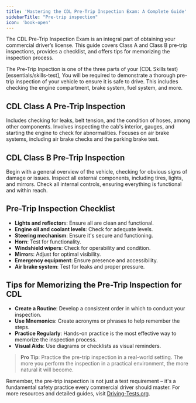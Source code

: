 ```yaml
---
title: 'Mastering the CDL Pre-Trip Inspection Exam: A Complete Guide'
sidebarTitle: "Pre-trip inspection"
icon: 'book-open'
---
```


The CDL Pre-Trip Inspection Exam is an integral part of obtaining your commercial driver’s license. This guide covers Class A and Class B pre-trip inspections, provides a checklist, and offers tips for memorizing the inspection process.

The Pre-Trip Inpection is one of the three parts of your (CDL Skills test)[essentials/skills-test], You will be required to demonstrate a thorough pre-trip inspection of your vehicle to ensure it is safe to drive. This includes checking the engine compartment, brake system, fuel system, and more.

## CDL Class A Pre-Trip Inspection

<AccordionGroup>
  <Accordion title="Engine Compartment Inspection">
    Includes checking for leaks, belt tension, and the condition of hoses, among other components.
  </Accordion>
  <Accordion title="Cab Check/Engine Start">
    Involves inspecting the cab's interior, gauges, and starting the engine to check for abnormalities.
  </Accordion>
  <Accordion title="Brake Check">
    Focuses on air brake systems, including air brake checks and the parking brake test.
  </Accordion>
</AccordionGroup>

## CDL Class B Pre-Trip Inspection

<Steps>
  <Step title="Vehicle Overview">
    Begin with a general overview of the vehicle, checking for obvious signs of damage or issues.
  </Step>
  <Step title="External Inspection">
    Inspect all external components, including tires, lights, and mirrors.
  </Step>
  <Step title="Internal Inspection">
    Check all internal controls, ensuring everything is functional and within reach.
  </Step>
</Steps>

## Pre-Trip Inspection Checklist

  - **Lights and reflector**s: Ensure all are clean and functional.
  - **Engine oil and coolant levels**: Check for adequate levels.
  - **Steering mechanism**: Ensure it's secure and functioning.
  - **Horn**: Test for functionality.
  - **Windshield wipers**: Check for operability and condition.
  - **Mirror**s: Adjust for optimal visibility.
  - **Emergency equipment**: Ensure presence and accessibility.
  - **Air brake system**: Test for leaks and proper pressure.


## Tips for Memorizing the Pre-Trip Inspection for CDL
  - **Create a Routine**: Develop a consistent order in which to conduct your inspection.
  - **Use Mnemonics**: Create acronyms or phrases to help remember the steps.
  - **Practice Regularly**: Hands-on practice is the most effective way to memorize the inspection process.
  - **Visual Aids**: Use diagrams or checklists as visual reminders.

> **Pro Tip**: Practice the pre-trip inspection in a real-world setting. The more you perform the inspection in a practical environment, the more natural it will become.

Remember, the pre-trip inspection is not just a test requirement – it's a fundamental safety practice every commercial driver should master. For more resources and detailed guides, visit [Driving-Tests.org](https://driving-tests.org).
